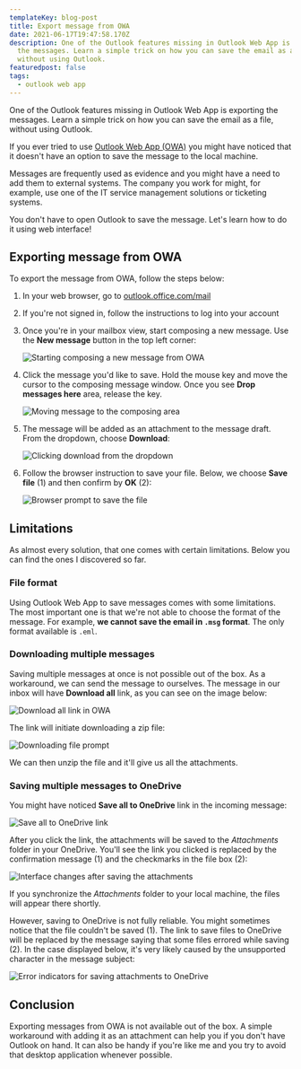 ```yaml
---
templateKey: blog-post
title: Export message from OWA
date: 2021-06-17T19:47:58.170Z
description: One of the Outlook features missing in Outlook Web App is exporting
  the messages. Learn a simple trick on how you can save the email as a file,
  without using Outlook.
featuredpost: false
tags:
  - outlook web app
---
```

One of the Outlook features missing in Outlook Web App is exporting the messages. Learn a simple trick on how you can save the email as a file, without using Outlook.

If you ever tried to use [Outlook Web App (OWA)](https://support.microsoft.com/en-us/office/getting-started-in-outlook-web-app-0062c7be-f8e3-486e-8b14-5c1f793ceefd) you might have noticed that it doesn't have an option to save the message to the local machine.

Messages are frequently used as evidence and you might have a need to add them to external systems. The company you work for might, for example, use one of the IT service management solutions or ticketing systems.

You don't have to open Outlook to save the message. Let's learn how to do it using web interface!

## Exporting message from OWA

To export the message from OWA, follow the steps below:

1. In your web browser, go to [outlook.office.com/mail](https://outlook.office.com/mail/)
2. If you're not signed in, follow the instructions to log into your account
3. Once you're in your mailbox view, start composing a new message. Use the **New message** button in the top left corner:

   ![Starting composing a new message from OWA](../../img/20210615-122811-mvpk6ngx8u.png)
4. Click the message you'd like to save. Hold the mouse key and move the cursor to the composing message window. Once you see **Drop messages here** area, release the key.

   ![Moving message to the composing area](../../img/20210615-222029-paxp5uqkix.png)
5. The message will be added as an attachment to the message draft. From the dropdown, choose **Download**:

   ![Clicking download from the dropdown](../../img/20210615-223034-elrufjcov6.png)
6. Follow the browser instruction to save your file. Below, we choose **Save file** (1) and then confirm by **OK** (2):

   ![Browser prompt to save the file](../../img/20210615-223346-hnrri7rlfq.png)

## Limitations

As almost every solution, that one comes with certain limitations. Below you can find the ones I discovered so far.

### File format

Using Outlook Web App to save messages comes with some limitations. The most important one is that we're not able to choose the format of the message. For example, **we cannot save the email in `.msg` format**. The only format available is `.eml`.

### Downloading multiple messages

Saving multiple messages at once is not possible out of the box. As a workaround, we can send the message to ourselves. The message in our inbox will have **Download all** link, as you can see on the image below:

![Download all link in OWA](../../img/20210617-210444-ulwkrgmtik.png)

The link will initiate downloading a zip file:

![Downloading file prompt](../../img/20210617-210733-dx1fay6gd2.png)

We can then unzip the file and it'll give us all the attachments.

### Saving multiple messages to OneDrive

You might have noticed **Save all to OneDrive** link in the incoming message:

![Save all to OneDrive link](../../img/20210617-211724-wlrscm8vdr.png)

After you click the link, the attachments will be saved to the *Attachments* folder in your OneDrive. You'll see the link you clicked is replaced by the confirmation message (1) and the checkmarks in the file box (2):

![Interface changes after saving the attachments](../../img/20210617-212207-e9ohuohh2x.png)

If you synchronize the *Attachments* folder to your local machine, the files will appear there shortly.

However, saving to OneDrive is not fully reliable. You might sometimes notice that the file couldn't be saved (1). The link to save files to OneDrive will be replaced by the message saying that some files errored while saving (2). In the case displayed below, it's very likely caused by the unsupported character in the message subject:

![Error indicators for saving attachments to OneDrive](../../img/20210617-212620-ucphckp8jn.png)

## Conclusion

Exporting messages from OWA is not available out of the box. A simple workaround with adding it as an attachment can help you if you don't have Outlook on hand. It can also be handy if you're like me and you try to avoid that desktop application whenever possible.